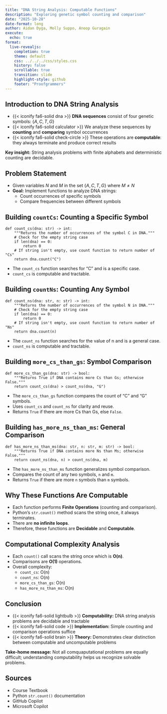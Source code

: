 ```yaml
---
title: "DNA String Analysis: Computable Functions"
description: "Exploring genetic symbol counting and comparison"
date: "2025-10-28"
date-format: long
author: Aidan Dyga, Molly Suppo, Anoop Guragain
execute:
  echo: true
format:
  live-revealjs:
    completion: true
    theme: default
    css: ../../../css/styles.css
    history: false
    scrollable: true
    transition: slide
    highlight-style: github
    footer: "Proofgrammers"
---
```


## Introduction to DNA String Analysis

::: {.incremental}
- {{< iconify fa6-solid dna >}} **DNA sequences** consist of four
  genetic symbols: $\{A, C, T, G\}$
- {{< iconify fa6-solid calculator >}} We analyze these sequences by
  **counting** and **comparing** symbol occurrences
- {{< iconify fa6-solid check-circle >}} These operations are
  **computable**: they always terminate and produce correct results
:::

::: {.fragment .fade .boxed-content style="font-size: 1.0em;"}
**Key insight:** String analysis problems with finite alphabets and
deterministic counting are decidable.
:::

## Problem Statement

::: {.incremental}
- Given variables $N$ and $M$ in the set $\{A, C, T, G\}$ where
  $M \neq N$
- **Goal:** Implement functions to analyze DNA strings:
  - Count occurrences of specific symbols
  - Compare frequencies between different symbols
:::

## Building `countCs`: Counting a Specific Symbol

```pyodide
def count_cs(dna: str) -> int:
    """Returns the number of occurrences of the symbol C in DNA."""
    # Check for the empty string case
    if len(dna) == 0:
        return 0
    # If string isn't empty, use count function to return number of "Cs"
    return dna.count("C")
```

- The `count_cs` function searches for "C" and is a specific case.
- `count_cs` is computable and tractable.


## Building `countNs`: Counting Any Symbol

```pyodide
def count_ns(dna: str, n: str) -> int:
    """Returns the number of occurrences of the symbol N in DNA."""
    # Check for the empty string case
    if len(dna) == 0:
        return 0
    # If string isn't empty, use count function to return number of "Ns"
    return dna.count(n)
```

- The `count_ns` function searches for the value of n and is a general case.
- `count_ns` is computable and tractable.

## Building `more_cs_than_gs`: Symbol Comparison

```pyodide
def more_cs_than_gs(dna: str) -> bool:
    """Returns True if DNA contains more Cs than Gs; otherwise False."""
    return count_cs(dna) > count_ns(dna, "G") 
```

- The `more_cs_than_gs` function compares the count of "C" and "G" symbols.
- Uses `count_cs` and `count_ns` for clarity and reuse.
- Returns `True` if there are more Cs than Gs, else `False`.

## Building `has_more_ns_than_ms`: General Comparison

```pyodide
def has_more_ns_than_ms(dna: str, n: str, m: str) -> bool:
    """Returns True if DNA contains more Ns than Ms; otherwise False."""
    return count_ns(dna, n) > count_ns(dna, m)
```

- The `has_more_ns_than_ms` function generalizes symbol comparison.
- Compares the count of any two symbols, `n` and `m`.
- Returns `True` if there are more `n` symbols than `m` symbols.

## Why These Functions Are Computable

::: {.incremental}
- Each function performs **Finite Operations** (counting and comparison).
- Python’s `str.count()` method scans the string once, it always terminates.
- There are **no infinite loops**.
- Therefore, these functions are **Decidable** and **Computable**.
:::

## Computational Complexity Analysis

::: {.incremental}
- Each `count()` call scans the string once which is **O(n)**.
- Comparisons are **O(1)** operations.
- Overall complexity:
  - `count_cs`: O(n)
  - `count_ns`: O(n)
  - `more_cs_than_gs`: O(n)
  - `has_more_ns_than_ms`: O(n)
:::

## Conclusion

::: {.incremental}
- {{< iconify fa6-solid lightbulb >}} **Computability:** DNA string
  analysis problems are decidable and tractable
- {{< iconify fa6-solid code >}} **Implementation:** Simple counting and
  comparison operations suffice
- {{< iconify fa6-solid brain >}} **Theory:** Demonstrates clear
  distinction between computable and uncomputable problems
:::

::: {.fragment .fade .boxed-content style="font-size: 1.0em;"}
**Take-home message:** Not all comquaputational problems are equally
difficult; understanding computability helps us recognize solvable
problems.
:::

## Sources

::: {.fragment}
- Course Textbook
- Python `str.count()` documentation
- GitHub Copilot
- Microsoft Copilot
:::

